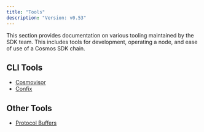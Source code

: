 ```yaml
---
title: "Tools"
description: "Version: v0.53"
---
```


This section provides documentation on various tooling maintained by the SDK team. This includes tools for development, operating a node, and ease of use of a Cosmos SDK chain.

## CLI Tools[​](#cli-tools "Direct link to CLI Tools")

* [Cosmovisor](/docs/sdk/v0.53/build/tooling/cosmovisor)
* [Confix](/docs/sdk/v0.53/build/tooling/confix)

## Other Tools[​](#other-tools "Direct link to Other Tools")

* [Protocol Buffers](/docs/sdk/v0.53/build/tooling/protobuf)
